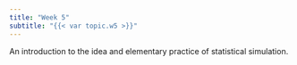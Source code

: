 ```yaml
---
title: "Week 5"
subtitle: "{{< var topic.w5 >}}"
---
```


An introduction to the idea and elementary practice of statistical simulation.


